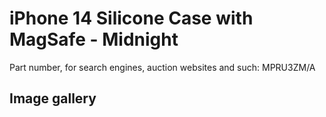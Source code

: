 
# iPhone 14 Silicone Case with MagSafe - Midnight

Part number, for search engines, auction websites and such: MPRU3ZM/A

## Image gallery

<div style={{ width: '100%', maxWidth: '768px' }}>
<GalleryComponent
    images={[
      {
        original: "/everysource/MPRU3.webp",
        thumbnail: "/everypreview/MPRU3.webp",
      },
      {
        original: "/everysource/MPRU3_AV1.webp",
        thumbnail: "/everypreview/MPRU3_AV1.webp",
      },
      {
        original: "/everysource/MPRU3_AV2.webp",
        thumbnail: "/everypreview/MPRU3_AV2.webp",
      },
      {
        original: "/everysource/MPRU3_AV3.webp",
        thumbnail: "/everypreview/MPRU3_AV3.webp",
      },
      {
        original: "/everysource/MPRU3_AV4.webp",
        thumbnail: "/everypreview/MPRU3_AV4.webp",
      },
      {
        original: "/everysource/MPRU3_AV5.webp",
        thumbnail: "/everypreview/MPRU3_AV5.webp",
      },
      {
        original: "/everysource/MPRU3_AV6.webp",
        thumbnail: "/everypreview/MPRU3_AV6.webp",
      },
      {
        original: "/everysource/MPRU3_AV7.webp",
        thumbnail: "/everypreview/MPRU3_AV7.webp",
      }
    ]}
  />
</div>